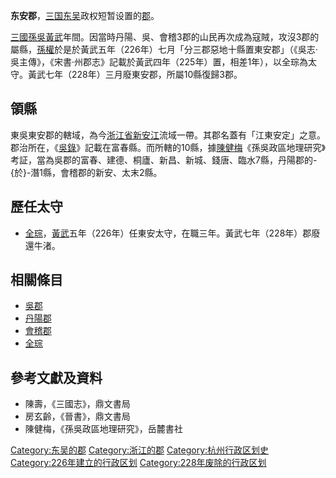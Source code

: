 '''东安郡'''，[[三国|三国]][[孫吳|东吴]]政权短暂设置的[[郡|郡]]。

[[三國|三國]][[孫吳|孫吳]][[黃武|黃武]]年間。因當時丹陽、吳、會稽3郡的山民再次成為寇賊，攻沒3郡的屬縣，[[孫權|孫權]]於是於黃武五年（226年）七月「分三郡惡地十縣置東安郡」（《吳志·吳主傳》，《宋書·州郡志》記載於黃武四年（225年）置，相差1年），以全琮為太守。黃武七年（228年）三月廢東安郡，所屬10縣復歸3郡。

==領縣==
東吳東安郡的轄域，為今[[浙江省|浙江省]][[新安江|新安江]]流域一帶。其郡名蓋有「江東安定」之意。郡治所在，《[[吳錄|吳錄]]》記載在富春縣。而所轄的10縣，據[[陳健梅|陳健梅]]《孫吳政區地理研究》考証，當為吳郡的富春、建德、桐廬、新昌、新城、錢唐、臨水7縣，丹陽郡的-{於}-潛1縣，會稽郡的新安、太末2縣。

==歷任太守==
*[[全琮|全琮]]，[[黃武|黃武]]五年（226年）任東安太守，在職三年。黃武七年（228年）郡廢還牛渚。

==相關條目==
*[[吳郡|吳郡]]
*[[丹陽郡|丹陽郡]]
*[[會稽郡|會稽郡]]
*[[全琮|全琮]] 

==參考文獻及資料==
*陳壽，《三國志》，鼎文書局
*房玄齡，《晉書》，鼎文書局
*陳健梅，《孫吳政區地理研究》，岳麓書社

{{三國行政區劃|nocat}}

[[Category:东吴的郡|Category:东吴的郡]]
[[Category:浙江的郡|Category:浙江的郡]]
[[Category:杭州行政区划史|Category:杭州行政区划史]]
[[Category:226年建立的行政区划|Category:226年建立的行政区划]]
[[Category:228年废除的行政区划|Category:228年废除的行政区划]]
